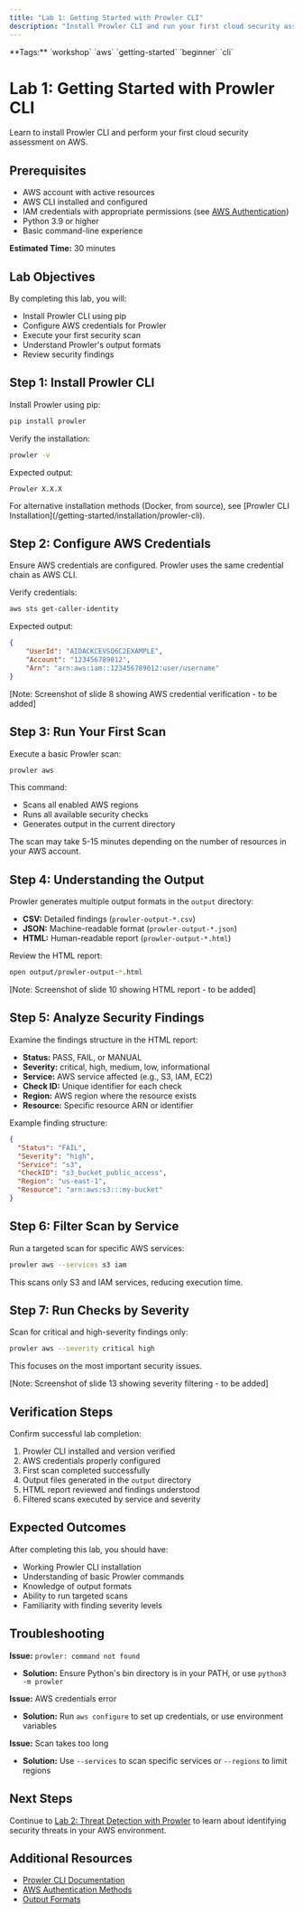 ```yaml
---
title: "Lab 1: Getting Started with Prowler CLI"
description: "Install Prowler CLI and run your first cloud security assessment on AWS"
---
```


<Note>
**Tags:** `workshop` `aws` `getting-started` `beginner` `cli`
</Note>

# Lab 1: Getting Started with Prowler CLI

Learn to install Prowler CLI and perform your first cloud security assessment on AWS.

## Prerequisites

* AWS account with active resources
* AWS CLI installed and configured
* IAM credentials with appropriate permissions (see [AWS Authentication](/user-guide/providers/aws/authentication))
* Python 3.9 or higher
* Basic command-line experience

**Estimated Time:** 30 minutes

## Lab Objectives

By completing this lab, you will:

* Install Prowler CLI using pip
* Configure AWS credentials for Prowler
* Execute your first security scan
* Understand Prowler's output formats
* Review security findings

## Step 1: Install Prowler CLI

Install Prowler using pip:

```bash
pip install prowler
```

Verify the installation:

```bash
prowler -v
```

Expected output:
```
Prowler X.X.X
```

<Tip>
For alternative installation methods (Docker, from source), see [Prowler CLI Installation](/getting-started/installation/prowler-cli).
</Tip>

## Step 2: Configure AWS Credentials

Ensure AWS credentials are configured. Prowler uses the same credential chain as AWS CLI.

Verify credentials:

```bash
aws sts get-caller-identity
```

Expected output:
```json
{
    "UserId": "AIDACKCEVSQ6C2EXAMPLE",
    "Account": "123456789012",
    "Arn": "arn:aws:iam::123456789012:user/username"
}
```

<Note>
[Note: Screenshot of slide 8 showing AWS credential verification - to be added]
</Note>

## Step 3: Run Your First Scan

Execute a basic Prowler scan:

```bash
prowler aws
```

This command:
* Scans all enabled AWS regions
* Runs all available security checks
* Generates output in the current directory

<Note>
The scan may take 5-15 minutes depending on the number of resources in your AWS account.
</Note>

## Step 4: Understanding the Output

Prowler generates multiple output formats in the `output` directory:

* **CSV:** Detailed findings (`prowler-output-*.csv`)
* **JSON:** Machine-readable format (`prowler-output-*.json`)
* **HTML:** Human-readable report (`prowler-output-*.html`)

Review the HTML report:

```bash
open output/prowler-output-*.html
```

<Note>
[Note: Screenshot of slide 10 showing HTML report - to be added]
</Note>

## Step 5: Analyze Security Findings

Examine the findings structure in the HTML report:

* **Status:** PASS, FAIL, or MANUAL
* **Severity:** critical, high, medium, low, informational
* **Service:** AWS service affected (e.g., S3, IAM, EC2)
* **Check ID:** Unique identifier for each check
* **Region:** AWS region where the resource exists
* **Resource:** Specific resource ARN or identifier

Example finding structure:

```json
{
  "Status": "FAIL",
  "Severity": "high",
  "Service": "s3",
  "CheckID": "s3_bucket_public_access",
  "Region": "us-east-1",
  "Resource": "arn:aws:s3:::my-bucket"
}
```

## Step 6: Filter Scan by Service

Run a targeted scan for specific AWS services:

```bash
prowler aws --services s3 iam
```

This scans only S3 and IAM services, reducing execution time.

## Step 7: Run Checks by Severity

Scan for critical and high-severity findings only:

```bash
prowler aws --severity critical high
```

This focuses on the most important security issues.

<Note>
[Note: Screenshot of slide 13 showing severity filtering - to be added]
</Note>

## Verification Steps

Confirm successful lab completion:

1. Prowler CLI installed and version verified
2. AWS credentials properly configured
3. First scan completed successfully
4. Output files generated in the `output` directory
5. HTML report reviewed and findings understood
6. Filtered scans executed by service and severity

## Expected Outcomes

After completing this lab, you should have:

* Working Prowler CLI installation
* Understanding of basic Prowler commands
* Knowledge of output formats
* Ability to run targeted scans
* Familiarity with finding severity levels

## Troubleshooting

**Issue:** `prowler: command not found`
* **Solution:** Ensure Python's bin directory is in your PATH, or use `python3 -m prowler`

**Issue:** AWS credentials error
* **Solution:** Run `aws configure` to set up credentials, or use environment variables

**Issue:** Scan takes too long
* **Solution:** Use `--services` to scan specific services or `--regions` to limit regions

## Next Steps

Continue to [Lab 2: Threat Detection with Prowler](/workshop/lab-02-threat-detection) to learn about identifying security threats in your AWS environment.

## Additional Resources

* [Prowler CLI Documentation](/getting-started/basic-usage/prowler-cli)
* [AWS Authentication Methods](/user-guide/providers/aws/authentication)
* [Output Formats](/user-guide/cli/tutorials/reporting)
